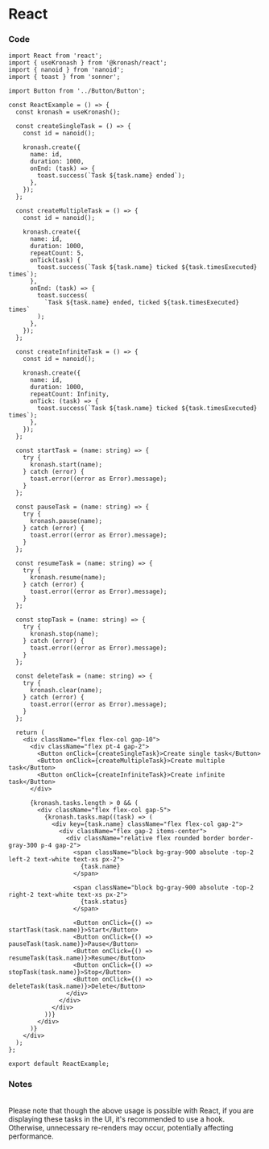 
# React

<ReactExample />

### Code

```tsx
import React from 'react';
import { useKronash } from '@kronash/react';
import { nanoid } from 'nanoid';
import { toast } from 'sonner';

import Button from '../Button/Button';

const ReactExample = () => {
  const kronash = useKronash();

  const createSingleTask = () => {
    const id = nanoid();

    kronash.create({
      name: id,
      duration: 1000,
      onEnd: (task) => {
        toast.success(`Task ${task.name} ended`);
      },
    });
  };

  const createMultipleTask = () => {
    const id = nanoid();

    kronash.create({
      name: id,
      duration: 1000,
      repeatCount: 5,
      onTick(task) {
        toast.success(`Task ${task.name} ticked ${task.timesExecuted} times`);
      },
      onEnd: (task) => {
        toast.success(
          `Task ${task.name} ended, ticked ${task.timesExecuted} times`
        );
      },
    });
  };

  const createInfiniteTask = () => {
    const id = nanoid();

    kronash.create({
      name: id,
      duration: 1000,
      repeatCount: Infinity,
      onTick: (task) => {
        toast.success(`Task ${task.name} ticked ${task.timesExecuted} times`);
      },
    });
  };

  const startTask = (name: string) => {
    try {
      kronash.start(name);
    } catch (error) {
      toast.error((error as Error).message);
    }
  };

  const pauseTask = (name: string) => {
    try {
      kronash.pause(name);
    } catch (error) {
      toast.error((error as Error).message);
    }
  };

  const resumeTask = (name: string) => {
    try {
      kronash.resume(name);
    } catch (error) {
      toast.error((error as Error).message);
    }
  };

  const stopTask = (name: string) => {
    try {
      kronash.stop(name);
    } catch (error) {
      toast.error((error as Error).message);
    }
  };

  const deleteTask = (name: string) => {
    try {
      kronash.clear(name);
    } catch (error) {
      toast.error((error as Error).message);
    }
  };

  return (
    <div className="flex flex-col gap-10">
      <div className="flex pt-4 gap-2">
        <Button onClick={createSingleTask}>Create single task</Button>
        <Button onClick={createMultipleTask}>Create multiple task</Button>
        <Button onClick={createInfiniteTask}>Create infinite task</Button>
      </div>

      {kronash.tasks.length > 0 && (
        <div className="flex flex-col gap-5">
          {kronash.tasks.map((task) => (
            <div key={task.name} className="flex flex-col gap-2">
              <div className="flex gap-2 items-center">
                <div className="relative flex rounded border border-gray-300 p-4 gap-2">
                  <span className="block bg-gray-900 absolute -top-2 left-2 text-white text-xs px-2">
                    {task.name}
                  </span>

                  <span className="block bg-gray-900 absolute -top-2 right-2 text-white text-xs px-2">
                    {task.status}
                  </span>

                  <Button onClick={() => startTask(task.name)}>Start</Button>
                  <Button onClick={() => pauseTask(task.name)}>Pause</Button>
                  <Button onClick={() => resumeTask(task.name)}>Resume</Button>
                  <Button onClick={() => stopTask(task.name)}>Stop</Button>
                  <Button onClick={() => deleteTask(task.name)}>Delete</Button>
                </div>
              </div>
            </div>
          ))}
        </div>
      )}
    </div>
  );
};

export default ReactExample;
```

### Notes

<br />

<Warning>
  Please note that though the above usage is possible with React, if you are
  displaying these tasks in the UI, it's recommended to use a hook. Otherwise,
  unnecessary re-renders may occur, potentially affecting performance.
</Warning>
